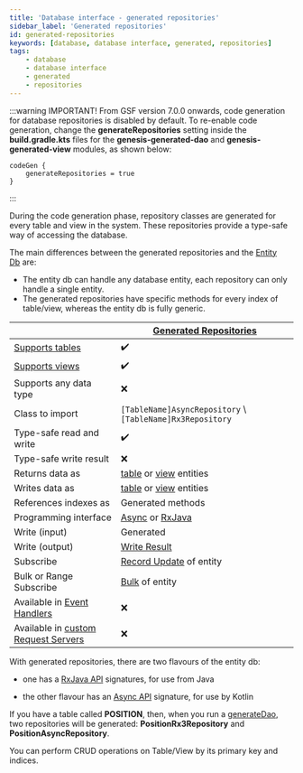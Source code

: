 ```yaml
---
title: 'Database interface - generated repositories'
sidebar_label: 'Generated repositories'
id: generated-repositories
keywords: [database, database interface, generated, repositories]
tags:
    - database
    - database interface
    - generated
    - repositories
---
```


:::warning
IMPORTANT! From GSF version 7.0.0 onwards, code generation for database repositories is disabled by default. To re-enable code generation, change the **generateRepositories** setting inside the **build.gradle.kts** files for the **genesis-generated-dao** and **genesis-generated-view** modules, as shown below:

```{kotlin}
codeGen {
    generateRepositories = true
}
```
:::

During the code generation phase, repository classes are generated for every table and view in the system. These repositories provide a type-safe way of accessing the database.

The main differences between the generated repositories and the [Entity Db](../../../database/database-interface/entity-db/) are:

- The entity db can handle any database entity, each repository can only handle a single entity.
- The generated repositories have specific methods for every index of table/view, whereas the entity db is fully generic.

|  | [Generated Repositories](../../../database/database-interface/generated-repositories/) |
| --- |--------------------------------------------------------------------------------------------------------|
| [Supports tables](../../../database/data-types/table-entities/) | ✔️                                                                                                     |
| [Supports views](../../../database/data-types/views-entities/) | ✔️                                                                                                     |
| Supports any data type | ❌                                                                                                      |
| Class to import | `[TableName]AsyncRepository` \ `[TableName]Rx3Repository`                                              |
| Type-safe read and write | ✔️                                                                                                     |
| Type-safe write result | ❌                                                                                                      |
| Returns data as | [table](../../../database/data-types/table-entities/) or [view](../../../database/data-types/views-entities/) entities |
| Writes data as | [table](../../../database/data-types/table-entities/) or [view](../../../database/data-types/views-entities/) entities |
| References indexes as | Generated methods                                                                                      |
| Programming interface | [Async](../../../database/types-of-api/async/) or [RxJava](../../../database/types-of-api/rxjava/)                    |
| Write (input) | Generated                                                                                              |
| Write (output) | [Write Result](../../../database/helper-classes/write-result/#write-result)                                  |
| Subscribe | [Record Update](../../../database/helper-classes/subscription/record-update/) of entity                |
| Bulk or Range Subscribe | [Bulk](../../../database/helper-classes/subscription/bulk/) of entity                                          |
| Available in [Event Handlers](../../../server/event-handler/introduction/) | ❌                                                                                                      |
| Available in [custom Request Servers](../../../server/request-server/advanced/#custom-request-servers) | ❌                                                                                                      |

With generated repositories, there are two flavours of the entity db:

* one has a [RxJava API](../../../database/types-of-api/rxjava/) signatures, for use from Java

* the other flavour has an [Async API](../../../database/types-of-api/async/) signature, for use by Kotlin

If you have a table called **POSITION**, then, when you run a [generateDao](../../../database/fields-tables-views/genesisDao/), two repositories will be generated:
**PositionRx3Repository** and **PositionAsyncRepository**.

You can perform CRUD operations on Table/View by its primary key and indices.
